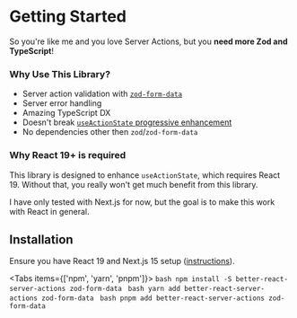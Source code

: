 
# Getting Started

So you're like me and you love Server Actions, but you **need more Zod and TypeScript**!

### Why Use This Library?

* Server action validation with [`zod-form-data`](https://www.npmjs.com/package/zod-form-data)
* Server error handling
* Amazing TypeScript DX
* Doesn't break [`useActionState` progressive enhancement](https://react.dev/reference/rsc/server-actions#progressive-enhancement-with-useactionstate)
* No dependencies other then `zod`/`zod-form-data`

### Why React 19+ is required

This library is designed to enhance `useActionState`, which requires React 19. Without that, you really won't get much benefit from this library.

I have only tested with Next.js for now, but the goal is to make this work with React in general.

## Installation

Ensure you have React 19 and Next.js 15 setup ([instructions](https://nextjs.org/blog/next-15-rc)).

<Tabs items={['npm', 'yarn', 'pnpm']}>
  <Tab>
    ```bash
    npm install -S better-react-server-actions zod-form-data
    ```
  </Tab>
  <Tab>
    ```bash
    yarn add better-react-server-actions zod-form-data
    ```
  </Tab>
  <Tab>
    ```bash
    pnpm add better-react-server-actions zod-form-data
    ```
  </Tab>
</Tabs>
